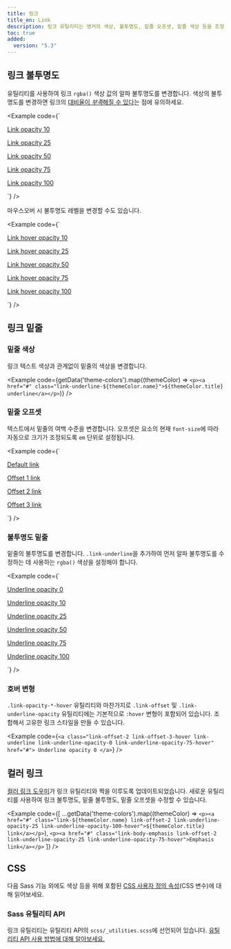 ```yaml
---
title: 링크
title_en: Link
description: 링크 유틸리티는 앵커의 색상, 불투명도, 밑줄 오프셋, 밑줄 색상 등을 조정하여 앵커의 스타일을 지정하는 데 사용됩니다.
toc: true
added:
  version: "5.3"
---
```



## 링크 불투명도

유틸리티를 사용하여 링크 `rgba()` 색상 값의 알파 불투명도를 변경합니다. 색상의 불투명도를 변경하면 링크의 [대비율이 *부족*해질 수 있다]([[docsref:getting-started/accessibility#color-contrast]])는 점에 유의하세요.

<Example code={`<p><a class="link-opacity-10" href="#">Link opacity 10</a></p>
<p><a class="link-opacity-25" href="#">Link opacity 25</a></p>
<p><a class="link-opacity-50" href="#">Link opacity 50</a></p>
<p><a class="link-opacity-75" href="#">Link opacity 75</a></p>
<p><a class="link-opacity-100" href="#">Link opacity 100</a></p>`} />

마우스오버 시 불투명도 레벨을 변경할 수도 있습니다.

<Example code={`<p><a class="link-opacity-10-hover" href="#">Link hover opacity 10</a></p>
<p><a class="link-opacity-25-hover" href="#">Link hover opacity 25</a></p>
<p><a class="link-opacity-50-hover" href="#">Link hover opacity 50</a></p>
<p><a class="link-opacity-75-hover" href="#">Link hover opacity 75</a></p>
<p><a class="link-opacity-100-hover" href="#">Link hover opacity 100</a></p>`} />

## 링크 밑줄

### 밑줄 색상

링크 텍스트 색상과 관계없이 밑줄의 색상을 변경합니다.

<Example code={getData('theme-colors').map((themeColor) => `<p><a href="#" class="link-underline-${themeColor.name}">${themeColor.title} underline</a></p>`)} />

### 밑줄 오프셋

텍스트에서 밑줄의 여백 수준을 변경합니다. 오프셋은 요소의 현재 `font-size`에 따라 자동으로 크기가 조정되도록 `em` 단위로 설정됩니다.

<Example code={`<p><a href="#">Default link</a></p>
<p><a class="link-offset-1" href="#">Offset 1 link</a></p>
<p><a class="link-offset-2" href="#">Offset 2 link</a></p>
<p><a class="link-offset-3" href="#">Offset 3 link</a></p>`} />

### 불투명도 밑줄

밑줄의 불투명도를 변경합니다. `.link-underline`을 추가하여 먼저 알파 불투명도를 수정하는 데 사용하는 `rgba()` 색상을 설정해야 합니다.

<Example code={`<p><a class="link-offset-2 link-underline link-underline-opacity-0" href="#">Underline opacity 0</a></p>
<p><a class="link-offset-2 link-underline link-underline-opacity-10" href="#">Underline opacity 10</a></p>
<p><a class="link-offset-2 link-underline link-underline-opacity-25" href="#">Underline opacity 25</a></p>
<p><a class="link-offset-2 link-underline link-underline-opacity-50" href="#">Underline opacity 50</a></p>
<p><a class="link-offset-2 link-underline link-underline-opacity-75" href="#">Underline opacity 75</a></p>
<p><a class="link-offset-2 link-underline link-underline-opacity-100" href="#">Underline opacity 100</a></p>`} />

### 호버 변형

`.link-opacity-*-hover` 유틸리티와 마찬가지로 `.link-offset` 및 `.link-underline-opacity` 유틸리티에는 기본적으로 `:hover` 변형이 포함되어 있습니다. 조합해서 고유한 링크 스타일을 만들 수 있습니다.

<Example code={`<a class="link-offset-2 link-offset-3-hover link-underline link-underline-opacity-0 link-underline-opacity-75-hover" href="#">
  Underline opacity 0
</a>`} />

## 컬러 링크

[컬러 링크 도우미]([[docsref:/helpers/colored-links/]])가 링크 유틸리티와 짝을 이루도록 업데이트되었습니다. 새로운 유틸리티를 사용하여 링크 불투명도, 밑줄 불투명도, 밑줄 오프셋을 수정할 수 있습니다.

<Example code={[
  ...getData('theme-colors').map((themeColor) => `<p><a href="#" class="link-${themeColor.name} link-offset-2 link-underline-opacity-25 link-underline-opacity-100-hover">${themeColor.title} link</a></p>`),
  `<p><a href="#" class="link-body-emphasis link-offset-2 link-underline-opacity-25 link-underline-opacity-75-hover">Emphasis link</a></p>`
]} />

<Callout name="warning-color-assistive-technologies" />

## CSS

다음 Sass 기능 외에도 색상 등을 위해 포함된 [CSS 사용자 정의 속성]([[docsref:/customize/css-variables]])(CSS 변수)에 대해 읽어보세요.

### Sass 유틸리티 API

링크 유틸리티는 유틸리티 API의 `scss/_utilities.scss`에 선언되어 있습니다. [유틸리티 API 사용 방법에 대해 알아보세요.]([[docsref:/utilities/api#using-the-api]])

<ScssDocs name="utils-links" file="scss/_utilities.scss" />
